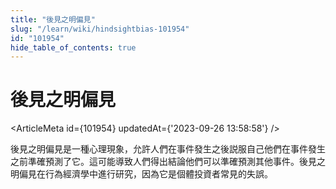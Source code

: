 ```yaml
---
title: "後見之明偏見"
slug: "/learn/wiki/hindsightbias-101954"
id: "101954"
hide_table_of_contents: true
---
```



# 後見之明偏見

<ArticleMeta id={101954} updatedAt={'2023-09-26 13:58:58'} />
<div className='border-solid border-b border-t-0 my-4 border-[var(--ifm-color-gray-300)]' />

後見之明偏見是一種心理現象，允許人們在事件發生之後説服自己他們在事件發生之前準確預測了它。這可能導致人們得出結論他們可以準確預測其他事件。後見之明偏見在行為經濟學中進行研究，因為它是個體投資者常見的失誤。
